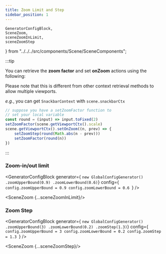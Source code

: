```yaml
---
title: Zoom Limit and Step
sidebar_position: 1
---
```


    GeneratorConfigBlock,
    SceneZoom,
    sceneZoomInLimit,
    sceneZoomStep
} from "../../../src/components/Scene/SceneComponents";


:::tip

You can retrieve the **zoom factor** and set **onZoom** actions using the following:

Please note that this is different from other context retrieval methods to allow multiple viewports.

*e.g.*, you can get `SnackbarContext` with `scene.snackbarCtx`

```js
// suppose you have a setZoomFactor function to
// set your local variable
const round = (input) => input.toFixed(2)
setZoomFactor(scene.getViewportCtx().scale)
scene.getViewportCtx().setOnZoom((n, prev) => {
    setZoomStep(round(Math.abs(n - prev)))
    setZoomFactor(round(n))
})
```

:::

### Zoom-in/out limit

<GeneratorConfigBlock
    generator={
`new GlobalConfigGenerator()
    .zoomUpperBound(0.9)
    .zoomLowerBound(0.6)`}
    config={
`config.zoomUpperBound = 0.9
config.zoomLowerBound = 0.6
`} />

<SceneZoom {...sceneZoomInLimit}/>


### Zoom Step

<GeneratorConfigBlock
    generator={
        `new GlobalConfigGenerator()
    .zoomUpperBound(3)
    .zoomLowerBound(0.2)
    .zoomStep(1.3)`}
    config={
`config.zoomUpperBound = 3
config.zoomLowerBound = 0.2
config.zoomStep = 1.3
`} />

<SceneZoom {...sceneZoomStep}/>